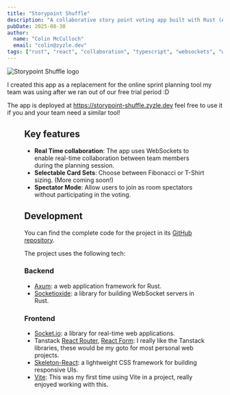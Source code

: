 ```yaml
---
title: "Storypoint Shuffle"
description: "A collaborative story point voting app built with Rust (Axum, Socketioxide) and React."
pubDate: 2025-08-30
author:
  name: "Colin McCulloch"
  email: "colin@zyzle.dev"
tags: ["rust", "react", "collaboration", "typescript", "websockets", "web-dev"]
---
```



<Image src={StorypointShuffleLogo} alt="Storypoint Shuffle logo" class="mx-auto" />

I created this app as a replacement for the online sprint planning tool my team was using after we ran out of our free trial period :D

The app is deployed at https://storypoint-shuffle.zyzle.dev feel free to use it if you and your team need a similar tool!

<Figure 
  filename={StorypointShuffleImg} 
  alt="Storypoint Shuffle main page" 
  title="Storypoint Shuffle main page"
  caption="The main room view of the app"
/>

## Key features

- **Real Time collaboration**: The app uses WebSockets to enable real-time collaboration between team members during the planning session.
- **Selectable Card Sets**: Choose between Fibonacci or T-Shirt sizing. (More coming soon!)
- **Spectator Mode**: Allow users to join as room spectators without participating in the voting.

## Development

You can find the complete code for the project in its [GitHub repository](https://github.com/zyzle/storypoint-shuffle).

The project uses the following tech:

### Backend

- [Axum](https://docs.rs/axum/latest/axum/): a web application framework for Rust.
- [Socketioxide](https://docs.rs/socketioxide/latest/socketioxide/): a library for building WebSocket servers in Rust.

### Frontend

- [Socket.io](https://socket.io/): a library for real-time web applications.
- Tanstack [React Router](https://tanstack.com/router/latest), [React Form](https://tanstack.com/form/latest): I really like the Tanstack libraries, these would be my goto for most personal web projects.
- [Skeleton-React](https://www.skeleton.dev/): a lightweight CSS framework for building responsive UIs.
- [Vite](https://vite.dev/): This was my first time using Vite in a project, really enjoyed working with this.